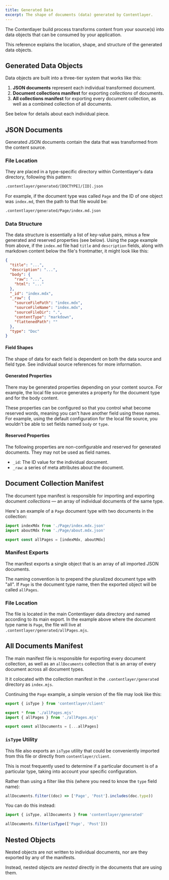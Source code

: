 ```yaml
---
title: Generated Data
excerpt: The shape of documents (data) generated by Contentlayer.
---
```


The Contentlayer build process transforms content from your source(s) into data objects that can be consumed by your application.

This reference explains the location, shape, and structure of the generated data objects.

## Generated Data Objects

Data objects are built into a three-tier system that works like this:

1. **JSON documents** represent each individual transformed document.
1. **Document collections manifest** for exporting _collections_ of documents.
1. **All collections manifest** for exporting every document collection, as well as a combined collection of all documents.

See below for details about each individual piece.

## JSON Documents

Generated JSON documents contain the data that was transformed from the content source.

### File Location

They are placed in a type-specific directory within Contentlayer's data directory, following this pattern:

```txt
.contentlayer/generated/[DOCTYPE]/[ID].json
```

For example, if the document type was called `Page` and the ID of one object was `index.md`, then the path to that file would be:

```txt
.contentlayer/generated/Page/index.md.json
```

### Data Structure

The data structure is essentially a list of key-value pairs, minus a few generated and reserved properties (see below). Using the page example from above, if the `index.md` file had `title` and `description` fields, along with markdown content below the file's frontmatter, it might look like this:

```json
{
  "title": "...",
  "description": "...",
  "body": {
    "raw": "...",
    "html": "..."
  },
  "_id": "index.mdx",
  "_raw": {
    "sourceFilePath": "index.mdx",
    "sourceFileName": "index.mdx",
    "sourceFileDir": ".",
    "contentType": "markdown",
    "flattenedPath": ""
  },
  "type": "Doc"
}
```

#### Field Shapes

The shape of data for each field is dependent on both the data source and field type. See individual source references for more information.

#### Generated Properties

There may be generated properties depending on your content source. For example, the local file source generates a property for the document type and for the body content.

These properties can be configured so that you control what become reserved words, meaning you can't have another field using these names. For example, using the default configuration for the local file source, you wouldn't be able to set fields named `body` or `type`.

#### Reserved Properties

The following properties are non-configurable and reserved for generated documents. They may not be used as field names.

- `_id`: The ID value for the individual document.
- `_raw`: a series of meta attributes about the document.

## Document Collection Manifest

The document type manifest is responsible for importing and exporting document _collections_ — an array of individual documents of the same type.

Here's an example of a `Page` document type with two documents in the collection:

```js
import indexMdx from './Page/index.mdx.json'
import aboutMdx from './Page/about.mdx.json'

export const allPages = [indexMdx, aboutMdx]
```

### Manifest Exports

The manifest exports a single object that is an array of all imported JSON documents.

The naming convention is to prepend the pluralized document type with "all". If `Page` is the document type name, then the exported object will be called `allPages`.

### File Location

The file is located in the main Contentlayer data directory and named according to its main export. In the example above where the document type name is `Page`, the file will live at `.contentlayer/generated/allPages.mjs`.

## All Documents Manifest

The main manifest file is responsible for exporting every document collection, as well as an `allDocuments` collection that is an array of every document across all document types.

It it colocated with the collection manifest in the `.contentlayer/generated` directory as `index.mjs`.

Continuing the `Page` example, a simple version of the file may look like this:

```js
export { isType } from 'contentlayer/client'

export * from './allPages.mjs'
import { allPages } from './allPages.mjs'

export const allDocuments = [...allPages]
```

### `isType` Utility

This file also exports an `isType` utility that could be conveniently imported from this file or directly from `contentlayer/client`.

This is most frequently used to determine if a particular document is of a particular type, taking into account your specific configuration.

Rather than using a filter like this (where you need to know the `type` field name):

```js
allDocuments.filter((doc) => ['Page', 'Post'].includes(doc.type))
```

You can do this instead:

```js
import { isType, allDocuments } from 'contentlayer/generated'

allDocuments.filter(isType(['Page', 'Post']))
```

## Nested Objects

Nested objects are not written to individual documents, nor are they exported by any of the manifests.

Instead, nested objects are _nested_ directly in the documents that are using them.
